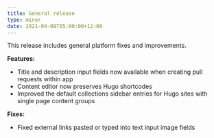 ```yaml
---
title: General release
type: minor
date: 2021-04-08T05:00:00+12:00
---
```


This release includes general platform fixes and improvements.

**Features:**

* Title and description input fields now available when creating pull requests within app
* Content editor now preserves Hugo shortcodes
* Improved the default collections sidebar entries for Hugo sites with single page content groups

**Fixes:**

* Fixed external links pasted or typed into text input image fields

